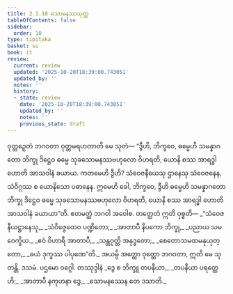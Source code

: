```yaml
---
title: 2.1.10 သောမနဿသုတ္တ
tableOfContents: false
sidebar:
  order: 10
type: tipitaka
basket: su
book: it
review:
  current: review
  updated: '2025-10-20T18:39:00.743051'
  updated_by: ''
  notes: ''
  history:
  - state: review
    date: '2025-10-20T18:39:00.743051'
    updated_by: ''
    notes: ''
    previous_state: draft
---
```



<DynamicBreadcrumb />


<ReviewStatus review={frontmatter.review} showDetails={true} />

<HypothesisAnnotation frontmatter={frontmatter} />

<Division number="37" book="it" e="ch" v="18" p="215">

<Paragraph number="226" book="it">
ဝုတ္တဉှေတံ ဘဂဝတာ ဝုတ္တမရဟတာတိ မေ သုတံ—
</Paragraph>

<Paragraph number="227" book="it">
“ဒွီဟိ, ဘိက္ခဝေ, ဓမ္မေဟိ သမန္နာဂတော ဘိက္ခု ဒိဋ္ဌေဝ ဓမ္မေ သုခသောမနဿဗဟုလော ဝိဟရတိ, ယောနိ စဿ အာရဒ္ဓါ ဟောတိ အာသဝါနံ ခယာယ. ကတမေဟိ ဒွီဟိ? သံဝေဇနီယေသု ဌာနေသု သံဝေဇနေန, သံဝိဂ္ဂဿ စ ယောနိသော ပဓာနေန. ဣမေဟိ ခေါ, ဘိက္ခဝေ, ဒွီဟိ ဓမ္မေဟိ သမန္နာဂတော ဘိက္ခု ဒိဋ္ဌေဝ ဓမ္မေ သုခသောမနဿဗဟုလော ဝိဟရတိ, ယောနိ စဿ အာရဒ္ဓါ ဟောတိ အာသဝါနံ ခယာယာ”တိ. ဧတမတ္ထံ ဘဂဝါ အဝေါစ. တတ္ထေတံ ဣတိ ဝုစ္စတိ—
</Paragraph>

<Paragraph number="228" type="verses" book="it">
_“သံဝေဇနီယဋ္ဌာနေသု,_  
_သံဝိဇ္ဇေထေဝ ပဏ္ဍိတော;_  
_အာတာပီ နိပကော ဘိက္ခု,_  
_ပညာယ သမဝေက္ခိယ._  

</Paragraph>

<Paragraph number="229" type="verses" book="it">
_ဧဝံ ဝိဟာရီ အာတာပီ,_  
_သန္တဝုတ္တိ အနုဒ္ဓတော;_  
_စေတောသမထမနုယုတ္တော,_  
_ခယံ ဒုက္ခဿ ပါပုဏေ”တိ._  

</Paragraph>

<Paragraph number="230" book="it">
အယမ္ပိ အတ္ထော ဝုတ္တော ဘဂဝတာ, ဣတိ မေ သုတန္တိ.

</Paragraph>
</Division>

<Paragraph number="231" type="center" book="it">
ဒသမံ.



</Paragraph>

<Paragraph number="232" type="center" book="it">
ပဌမော ဝဂ္ဂေါ.



</Paragraph>

<Paragraph number="233" type="center" book="it">
တဿုဒ္ဒါနံ


</Paragraph>

<Paragraph number="234" type="verses" book="it">
_ဒွေ စ ဘိက္ခူ တပနီယာ,_  
_တပနီယာ ပရတ္ထေဟိ;_  
_အာတာပီ နကုဟနာ ဒွေ,_  
_သောမနဿေန တေ ဒသာတိ._
</Paragraph>
